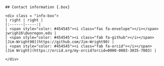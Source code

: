 ```block
## Contact information {.box}

<div class = "info-box">
| right | right |
|:------|-----:|
| <span style="color: #454545"><i class="fas fa-envelope"></i></span> jwrigh16\@uoregon.edu |
| <span style="color: #454545"><i class="fab fa-github"></i></span> [Jim-Wright90](https://github.com/Jim-Wright90) |
| <span style="color: #454545"><i class="fab fa-orcid"></i></span> [Jim Wright](https://orcid.org/my-orcid?orcid=0000-0003-3035-7003) |

</div>
```